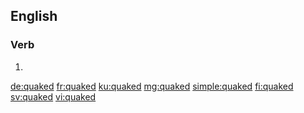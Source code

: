 ==English==

===Verb===
{{head|en|verb form}}

# {{en-past of|quake}}

[[de:quaked]]
[[fr:quaked]]
[[ku:quaked]]
[[mg:quaked]]
[[simple:quaked]]
[[fi:quaked]]
[[sv:quaked]]
[[vi:quaked]]